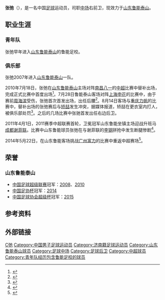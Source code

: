 {{Football player infobox
| playername = 张弛
| image = 
| fullname = 张弛
| height = 182厘米
| nickname = 
| dateofbirth = {{Birth date and age|year=1987|month=7|day=8}}
| cityofbirth = [[山东|山东]][[济南|济南]]
| countryofbirth = {{flagicon|CHN}}[[中国|中国]]
| currentclub = {{flagicon|CHN}}[[山东鲁能泰山|山东鲁能泰山]]
| clubnumber = 13
| position = [[中场|中场]]
| youthyears = 
| youthclubs = {{flagicon|CHN}}[[山东鲁能泰山|山东鲁能泰山]]
| years = 2007-至今
| clubs = {{flagicon|CHN}}[[山东鲁能泰山|山东鲁能泰山]]
| caps(goals) = 37（0）
| nationalyears = 
| nationalteam = 
| nationalcaps(goals) = 
| pcupdate =2014年11月11日
| ntupdate = 
| manageryears =
| managerclubs =
}}

'''张弛'''（{{bd|1987年|7月8日|catIdx=Z}}），是一名中国[[足球|足球]]运动员，司职[[中场|中场]]右前卫，现效力于[[山东鲁能泰山|山东鲁能泰山]]。

==职业生涯==
===青年队===
张弛早年进入[[山东鲁能泰山|山东鲁能泰山]]的鲁能足校。

===俱乐部===
张弛2007年进入[[山东鲁能泰山|山东鲁能泰山]]一队。

2010年7月18日，张弛在[[山东鲁能泰山|山东鲁能泰山]]主场对阵[[南昌八一|南昌八一]]的[[中超|中超]]比赛中替补出场，完成正式比赛中首度出场<ref>{{Cite web |url=http://sports.sina.com.cn/j/2010-07-18/21275111101.shtml |title=新洋枪失单刀郑铮弹射制胜球 山东1比0小胜南昌 |access-date=2010-07-26 |archive-date=2019-08-14 |archive-url=https://web.archive.org/web/20190814195424/http://sports.sina.com.cn/j/2010-07-18/21275111101.shtml |dead-url=no }}</ref>。7月28日鲁能泰山客场对阵[[上海申花|上海申花]]的比赛中，由于赛前[[周海滨|周海滨]]受伤，张弛首次首发出场，出任后腰<ref>{{Cite web |url=http://sports.sina.com.cn/j/2010-07-28/21395124914.shtml |title=韩鹏李微导演逆转大戏 山东2比1胜上海夺半程冠军 |access-date=2010-09-05 |archive-date=2019-08-14 |archive-url=https://web.archive.org/web/20190814224544/http://sports.sina.com.cn/j/2010-07-28/21395124914.shtml |dead-url=no }}</ref>。8月14日客场与[[重庆力帆|重庆力帆]]的比赛中，替补出场的张弛赛后与[[矫喆|矫喆]]发生冲突，据媒体报道，矫喆在更衣室内打人，被俱乐部处罚<ref>{{Cite web |url=http://sports.sohu.com/20100817/n274264937.shtml |title=矫喆当众殴打队友遭鲁能重罚 停赛停薪罚款三万 |access-date=2010-09-05 |archive-date=2018-07-23 |archive-url=https://web.archive.org/web/20180723122517/http://sports.sohu.com/20100817/n274264937.shtml |dead-url=no }}</ref>。之后的几场比赛中张驰首发出任右边后卫。

2011年4月1日，2011赛季中超联赛首轮，卫冕冠军山东鲁能坐镇主场迎战升班马[[成都谢菲联|成都谢菲联]]。比赛中山东鲁能球员张弛在与谢菲联的[[李钢|李钢]]拼抢中发生断腿惨剧<ref>{{Cite web |url=http://sports.sina.com.cn/j/2011-04-01/20095515135.shtml |title=恐怖!鲁能小将左脚踝严重变形 腓胫骨骨折 |access-date=2014-05-24 |archive-date=2019-08-15 |archive-url=https://web.archive.org/web/20190815234729/http://sports.sina.com.cn/j/2011-04-01/20095515135.shtml |dead-url=no }}</ref>。

2014年5月22日，在山东鲁能客场挑战[[广州富力|广州富力]]的比赛中重返中超赛场<ref>{{Cite web |url=http://sports.163.com/14/0523/20/9SV4D2K300051C89.html |title=张弛断腿三年后重返赛场 |access-date=2014-05-24 |archive-url=https://web.archive.org/web/20140524064643/http://sports.163.com/14/0523/20/9SV4D2K300051C89.html |archive-date=2014-05-24 |dead-url=yes }}</ref>。

==荣誉==
===山东鲁能泰山===
*[[中国足球超级联赛|中国足球超级联赛]]冠军：[[2008年中国足球超级联赛|2008]]、[[2010年中国足球超级联赛|2010]]
*[[中国足协杯|中国足协杯]]冠军：[[2014年中国足协杯|2014]]
*[[中国足球协会超级杯|中国足球协会超级杯]]冠军：[[2015年中国足球协会超级杯|2015]]

==参考资料==
{{reflist}}
==外部链接==
{{2007年山东鲁能泰山名单}}
{{2008年山东鲁能泰山名单}}
{{2009年山东鲁能泰山名单}}
{{2010年中超分类名单山东}}
{{2011年中超分类名单山东}}
{{2012年中超分类名单山东}}
{{2013年中超分类名单山东}}
{{2014年中超分类名单山东}}
{{2015年中超分类名单山东}}
{{2016年中超分类名单山东}}
{{2017年中超分类名单山东}}
{{2018年中超分类名单山东}}
{{2019年中超分类名单山东}}
{{2020年中超分类名单山东}}

{{DEFAULTSORT:ZHANG张驰}}
[[Category:张姓|C弛]]
[[Category:中国男子足球运动员|Category:中国男子足球运动员]]
[[Category:济南籍足球运动员|Category:济南籍足球运动员]]
[[Category:山东鲁能泰山球员|Category:山东鲁能泰山球员]]
[[Category:足球中场|Category:足球中场]]
[[Category:足球后卫|Category:足球后卫]]
[[Category:中超球员|Category:中超球员]]
[[Category:青年队经历包含鲁能足校的球员|Category:青年队经历包含鲁能足校的球员]]